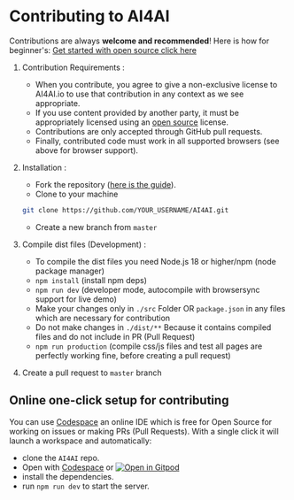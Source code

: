 # Contributing to AI4AI

Contributions are always **welcome and recommended**! Here is how for beginner's: [Get started with open source click here](https://youtu.be/GbqSvJs-6W4)

1. Contribution Requirements :
    * When you contribute, you agree to give a non-exclusive license to AI4AI.io to use that contribution in any context as we see appropriate.
    * If you use content provided by another party, it must be appropriately licensed using an [open source](https://opensource.org/licenses) license.
    * Contributions are only accepted through GitHub pull requests.
    * Finally, contributed code must work in all supported browsers (see above for browser support).
2. Installation :
    * Fork the repository ([here is the guide](https://help.github.com/articles/fork-a-repo/)).
    * Clone to your machine

    ```bash
    git clone https://github.com/YOUR_USERNAME/AI4AI.git
    ```
    * Create a new branch from `master`
3. Compile dist files (Development) :
    * To compile the dist files you need Node.js 18 or higher/npm (node package manager)
    * `npm install` (install npm deps)
    * `npm run dev` (developer mode, autocompile with browsersync support for live demo)
    * Make your changes only in `./src` Folder OR `package.json` in any files which are necessary for contribution
    * Do not make changes in `./dist/**` Because it contains compiled files and do not include in PR (Pull Request)
    * `npm run production` (compile css/js files and test all pages are perfectly working fine, before creating a pull request)
4. Create a pull request to `master` branch

## Online one-click setup for contributing

You can use [Codespace](https://docs.github.com/en/codespaces) an online IDE which is free for Open Source for working on issues or making PRs (Pull Requests). With a single click it will launch a workspace and automatically:

- clone the `AI4AI` repo.
- Open with [Codespace](https://docs.github.com/en/codespaces) or [![Open in Gitpod](https://gitpod.io/button/open-in-gitpod.svg)](https://gitpod.io/from-referrer/)
- install the dependencies.
- run `npm run dev` to start the server.
